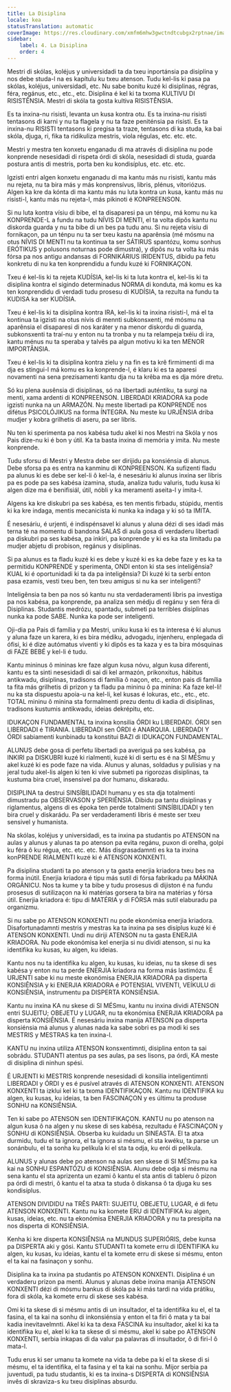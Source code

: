 ```yaml
---
title: La Disiplina
locale: kea
statusTranslation: automatic
coverImage: https://res.cloudinary.com/xmfm6mhw3gwctndtcubgx2rptnae/image/upload/v1740337243/small_cover_educacion_fundamental_a051170f1c.webp
sidebar:
    label: 4. La Disiplina
    order: 4
---
```

Mestri di skólas, koléjus y universidadi ta da txeu inportánsia pa disiplina y nos debe studa-l na es kapítulu ku txeu atenson. Tudu kel-lis ki pasa pa skólas, koléjus, universidadi, etc. Nu sabe bonitu kuzé ki disiplinas, régras, féra, regánus, etc., etc., etc. Disiplina é kel ki ta txoma KULTIVU DI RISISTÊNSIA. Mestri di skóla ta gosta kultiva RISISTÊNSIA.

Es ta inxina-nu risisti, levanta un kusa kontra otu. Es ta inxina-nu risisti tentasons di karni y nu ta flagela y nu ta faze peniténsia pa risisti. Es ta inxina-nu RISISTI tentasons ki pregisa ta traze, tentasons di ka studa, ka bai skóla, djuga, ri, fika ta ridikuliza mestris, viola régulas, etc. etc. etc.

Mestri y mestra ten konxetu enganadu di ma através di disiplina nu pode konprende nesesidadi di rispeta órdi di skóla, nesesidadi di studa, guarda postura antis di mestris, porta ben ku kondisíplus, etc. etc. etc.

Igzisti entri algen konxetu enganadu di ma kantu más nu risisti, kantu más nu rejeta, nu ta bira más y más konprensívus, libris, plénus, vitoriózus. Algen ka kre da kónta di ma kantu más nu luta kontra un kusa, kantu más nu risisti-l, kantu más nu rejeta-l, más pikinoti é KONPREENSON.

Si nu luta kontra vísiu di bibe, el ta disaparesi pa un ténpu, má komu nu ka KONPRENDE-L a fundu na tudu NÍVIS DI MENTI, el ta volta dipôs kantu nu diskorda guarda y nu ta bibe di un bes pa tudu anu. Si nu rejeta vísiu di fornikaçon, pa un ténpu nu ta ser txeu kastu na aparênsia (mé mósmu na otus NÍVIS DI MENTI nu ta kontinua ta ser SÁTIRUS spantózu, komu sonhus ERÓTIKUS y polusons noturnas pode dimustra), y dipôs nu ta volta ku más fórsa pa nos antigu andansas di FORNIKÁRIUS IRIDENTUS, dibidu pa fetu konkretu di nu ka ten konprendidu a fundu kuzé ki FORNIKAÇON.

Txeu é kel-lis ki ta rejeta KUDÍSIA, kel-lis ki ta luta kontra el, kel-lis ki ta disiplina kontra el sigindo determinadus NORMA di konduta, má komu es ka ten konprendidu di verdadi tudu prosesu di KUDÍSIA, ta rezulta na fundu ta KUDISA ka ser KUDÍSIA.

Txeu é kel-lis ki ta disiplina kontra IRA, kel-lis ki ta inxina risisti-l, má el ta kontinua ta igzisti na otus nívis di mennti subkonsxenti, mé mósmu na aparênsia el disaparesi di nos karáter y na menor diskordu di guarda, subkonsxenti ta traí-nu y enton nu ta tronba y nu ta relampeja txéiu di ira, kantu ménus nu ta speraba y talvês pa algun motivu ki ka ten MENOR IMPORTÂNSIA.

Txeu é kel-lis ki ta disiplina kontra zielu y na fin es ta krê firmimenti di ma dja es stingui-l má komu es ka konprende-l, é klaru ki es ta aparesi novamenti na sena prezisamenti kantu dja nu ta krêba ma es dja móre dretu.

Só ku plena ausênsia di disiplinas, só na libertadi auténtiku, ta surgi na menti, xama ardenti di KONPREENSON. LIBERDADI KRIADORA ka pode igzisti nunka na un ARMAZÓN. Nu meste libertadi pa KONPRENDE nos difétus PSICOLÓJIKUS na forma ÍNTEGRA. Nu meste ku URJÊNSIA driba mudjer y kobra grilhetis di aseru, pa ser libris.

Nu ten ki sperimenta pa nos kabésa tudu akel ki nos Mestri na Skóla y nos Pais dize-nu ki é bon y útil. Ka ta basta inxina di memória y imita. Nu meste konprende.

Tudu sforsu di Mestri y Mestra debe ser dirijidu pa konsiénsia di alunus. Debe sforsa pa es entra na kanminu di KONPREENSON. Ka sufizenti fladu pa alunus ki es debe ser kel-li ô kel-la, é nesesáriu ki alunus inxina ser libris pa es pode pa ses kabésa izamina, studa, analiza tudu valuris, tudu kusa ki algen dize ma é benifisiál, útil, nóbli y ka meramenti aseita-l y imita-l.

Algens ka kre diskubri pa ses kabésa, es ten mentis firbadu, stúpidu, mentis ki ka kre indaga, mentis mecanicista ki nunka ka indaga y ki só ta IMITA.

É nesesáriu, é urjenti, é indispénsavel ki alunus y aluna dézi di ses idadi más terna té na momentu di bandona SALAS di aula gosa di verdaderu libertadi pa diskubri pa ses kabésa, pa inkiri, pa konprende y ki es ka sta limitadu pa mudjer abjetu di probison, regánus y disiplinas.

Si pa alunus es ta fladu kuzé ki es debe y kuzé ki es ka debe faze y es ka ta permitidu KONPRENDE y sperimenta, ONDI enton ki sta ses inteligênsia? KUAL ki é oportunidadi ki ta da pa inteligênsia? Di kuzé ki ta serbi enton pasa ezamis, vesti txeu ben, ten txeu amigus si nu ka ser inteligenti?

Inteligênsia ta ben pa nos só kantu nu sta verdaderamenti libris pa investiga pa nos kabésa, pa konprende, pa analiza sen médju di regánu y sen féra di Disiplinas. Studantis medrózu, spantadu, submeti pa terribles disiplinas nunka ka pode SABE. Nunka ka pode ser inteligenti.

Oji-dia pa Pais di família y pa Mestri, uniku kusa ki es ta interesa é ki alunus y aluna faze un karera, ki es bira médiku, advogadu, injenheru, enplegada di ófisi, ki é dize autómatus viventi y ki dipôs es ta kaza y es ta bira mósquinas di FAZE BEBÉ y kel-li é tudu.

Kantu mininus ô mininas kre faze algun kusa nóvu, algun kusa diferenti, kantu es ta sinti nesesidadi di sai di kel armazón, prikonxitus, hábitus antikwadu, disiplinas, tradisons di família ô naçon, etc., enton pais di família ta fita más grilhetis di prizon y ta fladu pa mininu ô pa minina: Ka faze kel-li! nu ka sta dispuestu apoia-u na kel-li, kel kusas é lokuras, etc., etc., etc. TOTAL mininu ô minina sta formalmenti prezu dentu di kadia di disiplinas, tradisons kustumis antikwadu, ideias dekrépitu, etc.

IDUKAÇON FUNDAMENTAL ta inxina konsilia ÓRDI ku LIBERDADI. ÓRDI sen LIBERDADI é TIRANIA. LIBERDADI sen ÓRDI é ANARQUIA. LIBERDADI Y ÓRDI sabiamenti kunbinadu ta konstitui BAZI di IDUKAÇON FUNDAMENTAL.

ALUNUS debe gosa di perfetu libertadi pa averiguá pa ses kabésa, pa INKIRI pa DISKUBRI kuzé ki rialmenti, kuzé ki di sertu es é na SI MÉSmu y akel kuzé ki es pode faze na vida. Alunus y alunas, soldadus y pulísias y na jeral tudu akel-lis algen ki ten ki vive submeti pa rigorozas disiplinas, ta kustuma bira cruel, insensivel pa dor humanu, diskaradu.

DISIPLINA ta destrui SINSÍBILIDADI humanu y es sta dja totalmenti dimustradu pa OBSERVASON y SPERIÊNSIA. Dibidu pa tantu disiplinas y riglamentus, algens di es époka ten perde totalmenti SINSÍBILIDADI y ten bira cruel y diskarádu. Pa ser verdaderamenti libris é meste ser txeu sensivel y humanista.

Na skólas, koléjus y universidadi, es ta inxina pa studantis po ATENSON na aulas y alunus y alunas ta po atenson pa evita regánu, puxon di orelha, golpi ku féra ô ku régua, etc. etc. etc. Más disgrasadamnti es ka ta inxina konPRENDE RIALMENTI kuzé ki é ATENSON KONXENTI.

Pa disiplina studanti ta po atenson y ta gasta enerjia kriadora txeu bes na forma inútil. Enerjia kriadora é tipu más sutil di fórsa fabrikadu pa MÁKINA ORGÂNICU. Nos ta kume y ta bibe y tudu prosesus di dijiston é na fundu prosesus di sutilizaçon na ki matérias gorsera ta bira na matérias y fórsa útil. Enerjia kriadora é: tipu di MATÉRIA y di FÓRSA más sutil elaburadu pa organizmu.

Si nu sabe po ATENSON KONXENTI nu pode ekonómisa enerjia kriadora. Disafortunadamnti mestris y mestras ka ta inxina pa ses disíplus kuzé ki é ATENSON KONXENTI. Undi nu diriji ATENSON nu ta gasta ENERJIA KRIADORA. Nu pode ekonómisa kel enerjia si nu dividi atenson, si nu ka identifika ku kusas, ku algen, ku ideias.

Kantu nos nu ta identifika ku algen, ku kusas, ku ideias, nu ta skese di ses kabésa y enton nu ta perde ENERJIA kriadora na forma más lastimózu. É URJENTI sabe ki nu meste ekonómisa ENERJIA KRIADORA pa disperta KONSIÊNSIA y ki ENERJIA KRIADORA é POTENSIAL VIVENTI, VEÍKULU di KONSIÊNSIA, instrumentu pa DISPERTA KONSIÊNSIA.

Kantu nu inxina KA nu skese di SI MÉSmu, kantu nu inxina dividi ATENSON entri SUJEITU; OBEJETU y LUGAR, nu ta ekonómisa ENERJIA KRIADORA pa disperta KONSIÊNSIA. É nesesáriu inxina manija ATENSON pa disperta konsiénsia má alunus y alunas nada ka sabe sobri es pa modi ki ses MESTRIS y MESTRAS ka ten inxina-l.

KANTU nu inxina utiliza ATENSON konsxentimnti, disiplina enton ta sai sobrádu. STUDANTI atentus pa ses aulas, pa ses lisons, pa órdi, KA meste di disiplina di ninhun spési.

É URJENTI ki MESTRIS konprende nesesidadi di konsilia inteligentimnti LIBERDADI y ÓRDI y es é pusível através di ATENSON KONXENTI. ATENSON KONXENTI ta izklui kel ki ta txoma IDENTIFIKAÇON. Kantu nu IDENTIFIKA ku algen, ku kusas, ku ideias, ta ben FASCINAÇON y es últimu ta produse SONHU na KONSIÊNSIA.

Ten ki sabe po ATENSON sen IDENTIFIKAÇON. KANTU nu po atenson na algun kusa ô na algen y nu skese di ses kabésa, rezultadu é FASCINAÇON y SONHU di KONSIÊNSIA. Obserba ku kuidadu un SINEASTA. El ta atxa durmidu, tudu el ta ignora, el ta ignora si mésmu, el sta kwéku, ta parse un sonánbulu, el ta sonha ku pelíkula ki el sta ta odja, ku erói di pelíkula.

ALUNUS y alunas debe po atenson na aulas sen skese di SI MÉSmu pa ka kai na SONHU ESPANTÓZU di KONSIÊNSIA. Alunu debe odja si mésmu na sena kantu el sta aprizenta un ezami ô kantu el sta antis di tableru ô pizon pa órdi di mestri, ô kantu el ta atxa ta studa ô diskansa ô ta djuga ku ses kondisíplus.

ATENSON DIVIDIDU na TRÊS PARTI: SUJEITU, OBEJETU, LUGAR, é di fetu ATENSON KONXENTI. Kantu nu ka komete ERU di IDENTIFIKA ku algen, kusas, ideias, etc. nu ta ekonómisa ENERJIA KRIADORA y nu ta presipita na nos disperta di KONSIÊNSIA.

Kenha ki kre disperta KONSIÊNSIA na MUNDUS SUPERIÓRIS, debe kunsa pa DISPERTA aki y gósi. Kantu STUDANTI ta komete erru di IDENTIFIKA ku algen, ku kusas, ku ideias, kantu el ta komete erru di skese si mésmu, enton el ta kai na fasinaçon y sonhu.

Disiplina ka ta inxina pa studantis po ATENSON KONXENTI. Disiplina é un verdaderu prizon pa menti. Alunus y alunas debe inxina manija ATENSON KONXENTI dézi di mósmu bankus di skóla pa ki más tardi na vida prátiku, fora di skóla, ka komete erru di skese ses kabésa.

Omi ki ta skese di si mésmu antis di un insultador, el ta identifika ku el, el ta fasina, el ta kai na sonhu di inkonsiénsia y enton el ta firi ô mata y ta bai kadia inevitavelmnti. Akel ki ka ta dexa FASCINA ku insultador, akel ki ka ta identifika ku el, akel ki ka ta skese di si mésmu, akel ki sabe po ATENSON KONXENTI, serbia inkapas di da valur pa palavras di insultador, ô di firi-l ô mata-l.

Tudu erus ki ser umanu ta komete na vida ta debe pa ki el ta skese di si mésmu, el ta identifika, el ta fasina y el ta kai na sonhu. Mijor serbia pa juventudi, pa tudu studantis, ki es ta inxina-s DISPERTA di KONSIÊNSIA invês di skraviza-s ku txeu disiplinas absurdu.

